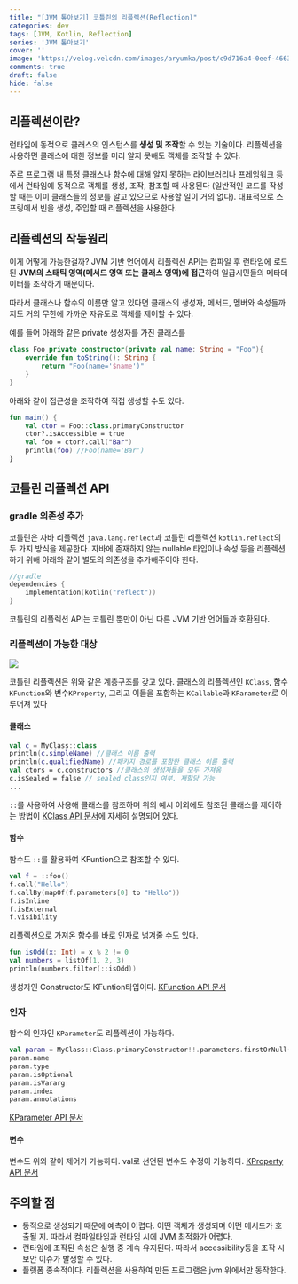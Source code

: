 ```yaml
---
title: "[JVM 톺아보기] 코틀린의 리플렉션(Reflection)"
categories: dev
tags: [JVM, Kotlin, Reflection]
series: 'JVM 톺아보기'
cover: ''
image: 'https://velog.velcdn.com/images/aryumka/post/c9d716a4-0eef-4663-90e1-69631029d564/image.png'
comments: true
draft: false
hide: false
---
```



## 리플렉션이란?
런타임에 동적으로 클래스의 인스턴스를 **생성 및 조작**할 수 있는 기술이다. 리플렉션을 사용하면 클래스에 대한 정보를 미리 알지 못해도 객체를 조작할 수 있다.

주로 프로그램 내 특정 클래스나 함수에 대해 알지 못하는 라이브러리나 프레임워크 등에서 런타임에 동적으로 객체를 생성, 조작, 참조할 때 사용된다 (일반적인 코드를 작성할 때는 이미 클래스들의 정보를 알고 있으므로 사용할 일이 거의 없다).
대표적으로 스프링에서 빈을 생성, 주입할 때 리플렉션을 사용한다. 

## 리플렉션의 작동원리
이게 어떻게 가능한걸까?
JVM 기반 언어에서 리플렉션 API는 컴파일 후 런타임에 로드된 **JVM의 스태틱 영역(메서드 영역 또는 클래스 영역)에 접근**하여 일급시민들의 메타데이터를 조작하기 때문이다.

따라서 클래스나 함수의 이름만 알고 있다면 클래스의 생성자, 메서드, 멤버와 속성들까지도 거의 무한에 가까운 자유도로 객체를 제어할 수 있다.

예를 들어 아래와 같은 private 생성자를 가진 클래스를
```kotlin
class Foo private constructor(private val name: String = "Foo"){
    override fun toString(): String {
        return "Foo(name='$name')"
    }
}
```
아래와 같이 접근성을 조작하여 직접 생성할 수도 있다.
```kotlin
fun main() {
    val ctor = Foo::class.primaryConstructor
    ctor?.isAccessible = true
    val foo = ctor?.call("Bar")
    println(foo) //Foo(name='Bar')
}
```

## 코틀린 리플렉션 API
### gradle 의존성 추가
코틀린은 자바 리플렉션 `java.lang.reflect`과 코틀린 리플렉션 `kotlin.reflect`의 두 가지 방식을 제공한다.
자바에 존재하지 않는 nullable 타입이나 속성 등을 리플렉션하기 위해 아래와 같이 별도의 의존성을 추가해주어야 한다.
```kotlin
//gradle
dependencies {
    implementation(kotlin("reflect"))
}
```
코틀린의 리플렉션 API는 코틀린 뿐만이 아닌 다른 JVM 기반 언어들과 호환된다.
### 리플렉션이 가능한 대상

<Image src="https://velog.velcdn.com/images/aryumka/post/2352d0a0-9fa0-44c9-b037-acec8dcd887e/image.png" />

코틀린 리플렉션은 위와 같은 계층구조를 갖고 있다.
클래스의 리플렉션인 `KClass`, 함수 `KFunction`와 변수`KProperty`, 그리고 이들을 포함하는 `KCallable`과 `KParameter`로 이루어져 있다


#### 클래스
```kotlin
val c = MyClass::class
println(c.simpleName) //클래스 이름 출력
println(c.qualifiedName) //패키지 경로를 포함한 클래스 이름 출력
val ctors = c.constructors //클래스의 생성자들을 모두 가져옴
c.isSealed = false // sealed class인지 여부. 재할당 가능
...
```
`::`를 사용하여 사용해 클래스를 참조하며 위의 예시 이외에도 참조된 클래스를 제어하는 방법이 [KClass API 문서](https://kotlinlang.org/api/latest/jvm/stdlib/kotlin.reflect/-k-class/)에 자세히 설명되어 있다.
#### 함수
함수도 `::`를 활용하여 KFuntion으로 참조할 수 있다.
```kotlin
val f = ::foo()
f.call("Hello")
f.callBy(mapOf(f.parameters[0] to "Hello"))
f.isInline
f.isExternal
f.visibility
```
리플렉션으로 가져온 함수를 바로 인자로 넘겨줄 수도 있다.
```kotlin
fun isOdd(x: Int) = x % 2 != 0
val numbers = listOf(1, 2, 3)
println(numbers.filter(::isOdd))
```
생성자인 Constructor도 KFuntion타입이다. 
[KFunction API 문서](https://kotlinlang.org/api/latest/jvm/stdlib/kotlin.reflect/-k-function/)
### 인자
함수의 인자인 `KParameter`도 리플렉션이 가능하다.
```kotlin
val param = MyClass::Class.primaryConstructor!!.parameters.firstOrNull()
param.name
param.type
param.isOptional
param.isVararg
param.index
param.annotations
```
[KParameter API 문서](https://kotlinlang.org/api/latest/jvm/stdlib/kotlin.reflect/-k-parameter/)
#### 변수
변수도 위와 같이 제어가 가능하다. val로 선언된 변수도 수정이 가능하다.
[KProperty API 문서](https://kotlinlang.org/api/latest/jvm/stdlib/kotlin.reflect/-k-property/)
## 주의할 점
- 동적으로 생성되기 때문에 예측이 어렵다. 어떤 객체가 생성되며 어떤 메서드가 호출될 지. 따라서 컴파일타임과 런타임 시에 JVM 최적화가 어렵다. 
- 런타임에 조작된 속성은 실행 중 계속 유지된다. 따라서 accessibility등을 조작 시 보안 이슈가 발생할 수 있다.
- 플랫폼 종속적이다. 리플렉션을 사용하여 만든 프로그램은 jvm 위에서만 동작한다. 